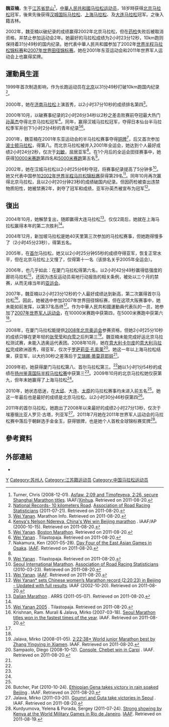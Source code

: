 {{Infobox sportsperson
| name                      = 魏亞楠
| image                     = 
| image_size                = 
| alt                       = 
| caption                   = 
| headercolor               = 
| textcolor                 = 
| real_name                 = 
| native_name               = 
| native_name_lang          = 
| romanizedname             = 
| english_name              = 
| birth_name                = 
| nickname                  = 
| nationality               = 
| national_team             = 
| ethnicity                 = 
| hometown                  = {{CHN-1949}}北京市
| citizenship               = 
| birth_date                = {{Birth date and age|year=1981|month=12|day=6}}
| birth_place = {{CHN}}[[江苏省|江苏省]][[昆山市|昆山市]]
| death_date                = 
| death_place               = 
| resting_place             = 
| resting_place_coordinates = 
| monuments                 = 
| residence                 = 
| education                 = 
| alma_mater                = 
| occupation                = 
| years_active              = 1999 -
| employer                  = 
| agent                     = 
| height                    = {{height|m=1.62}}
| weight                    = {{weight|kg=49}}
| spouse                    = 
| life_partner              = 
| other_interests           = 
| website                   = 
| module                    = 
| country                   = 
| sport                     = 田徑
| position                  = 
| shoots                    = 
| catches                   = 
| disability                = 
| disability_class          = 
| weight_class              = 
| weight_class_type         = 
| rank                      = 
| event                     = 中長跑、長跑
| event_type                = 
| universityteam            = 
| collegeteam               = 
| league                    = 
| league_type               = 
| club                      = 
| team                      = 
| turnedpro                 = 
| turnedpro_type            = 
| partner                   = 
| former_partner            = 
| coach                     = 
| retired                   = 
| coaching                  = 
| module2                   = 
| worlds                    = 
{{ubl
|'''2002年世界半程馬拉松錦標賽'''：半程馬拉松第29名
|'''2002年世界半程馬拉松錦標賽'''：Team第8名
|'''2007年世界田徑錦標賽'''：馬拉松第37名
|'''2007年國際軍人夏季運動會'''：10000公尺第4名
|'''2011年國際軍人夏季運動會'''：馬拉松第2名
|'''2011年國際軍人夏季運動會'''：5000公尺第6名
}}
| regionals                 = 
{{ubl
|'''2001年東亞運動會'''：半程馬拉松第三名
|'''2017年亞洲長青田徑錦標賽W35'''：5000公尺第一名
}}
| nationals                 = 
{{ubl
|'''1999年中國全國田徑錦標賽女子組'''：1500公尺第八名
|'''1999年中國全國田徑錦標賽女子組'''：5000公尺第十名
|'''2000年中國全國田徑冠軍賽女子組'''：10000公尺第七名
|'''2001年中國全國運動會女子組'''：10000公尺第四名
|'''2001年中國全國運動會女子組'''：5000公尺第五名
|'''2009年中國全國運動會女子組'''：馬拉松第七名
}}
| olympics                  = 
| paralympics               = 
| commonwealth              = 
| highestranking            = 
| pb                        = 
{{ubl
|'''1500公尺'''：4分18.66秒 （1999年）
|'''3000公尺'''：9分08.55秒 （2000年）
|'''5000公尺'''：15分15.75秒 （2001年）
|'''10000公尺'''：31分54.86秒 （2001年）
|'''20公里'''：1小時07分34秒 （2005年）
|'''半程馬拉松'''：1小時11分07秒 （2008年）
|'''25公里'''：1小時24分45秒 （2005年）
|'''30公里'''：1小時42分04秒 （2005年）
|'''馬拉松'''：2小時23分12秒 （2007年）
}}
| medaltemplates            = 
{{MedalCountry|{{CHN-1949}}}}
{{MedalSport|女子田徑}}
{{MedalCompetition|東亞運動會}}
{{MedalBronze|2001年日本大阪府|半程馬拉松}}
{{MedalCompetition|亞洲長青田徑錦標賽W35}}
{{MedalGold|2017年中國江蘇省如皋市|5000公尺}}
{{MedalCountry|{{PLA}}}}
{{MedalSport|女子田徑}}
{{MedalCompetition|國際軍人夏季運動會}}
{{MedalSilver|2011年巴西里約熱內盧|馬拉松}}
| show-medals               = 
| medaltemplates-title      = 
| module3                   = 
| updated                   = 2017年1月17日
}}
'''魏亚楠'''{{BD|1981年|12月6日|||}}，生于[[江苏省|江苏省]][[昆山市|昆山]]<ref name=ShM>Turner, Chris (2008-12-01). [http://www.iaaf.org/news/kind=100/newsid=48479.html Asfaw, 2:09 and Timofeyeva, 2:26, secure Shanghai Marathon titles]. IAAF/[[Xinhua|Xinhua]]. Retrieved on 2011-08-20.</ref>，[[中華人民共和國|中華人民共和國]][[马拉松|马拉松]][[运动员|运动员]]，18岁時获得[[北京马拉松|北京马拉松]]冠军，後來先後获得[[汉城国际马拉松|汉城国际马拉松]]、[[上海马拉松|上海马拉松]]、及[[大连马拉松|大连马拉松]]冠军。之後入籍吉林。

2002年，魏亚楠以破纪录的成绩赢得2002年北京马拉松，但在[[药检|药检]]失败后被取消资格，并禁止参加运动会2年。她最好的马拉松成绩为2小时23分12秒，10km跑则保持着31分49秒的国内纪录。她代表中華人民共和國参加了2002年[[世界半程马拉松锦标赛|世界半程马拉松锦标赛]]和[[2007年世界田径锦标赛|2007年世界田径锦标赛]]。她在2001年东亚运动会和2011年世界军人运动会上也赢得奖牌。

== 運動員生涯 ==
1999年首次制造影响，作为长跑运动员在[[北京|北京]]以31分49秒打破10km跑国内纪录<ref>[https://www.arrs.run/NR_10K.htm National Records- 10 kilometers Road]. [[Association_of_Road_Racing_Statisticians|Association of Road Racing Statisticians]] (2011-07-21). Retrieved on 2011-08-20.</ref>。

2000年，她在[[济南马拉松|济南马拉松]]上演首秀，以2小时37分10秒的成绩排名第四<ref name=MI>[http://marathoninfo.free.fr/athletes/chine/yanan_wei.htm Wei Yanan]. Marathon Info. Retrieved on 2011-08-20.</ref>。

2000年10月，以破赛事纪录的2小时26分34秒以2秒之差击败赛前夺冠最大热门[[孙英杰|孙英杰]]夺得北京马拉松冠军<ref>[http://www2.iaaf.org/News/Articles/getnewsa651.html?Event=WHM00&Code=2773 Kenya's Nelson Ndereva, China's Wei win Beijing marathon] {{webarchive|url=https://web.archive.org/web/20120813112239/http://www2.iaaf.org/News/Articles/getnewsa651.html?Event=WHM00&Code=2773 |date=2012-08-13 }}. IAAF/AP (2000-10-15). Retrieved on 2011-08-20.</ref>。同年，赢得汉城马拉松冠军，夺得日本仙台半马拉松季军并创下1小时2分4秒的青年纪录<ref>[http://www.boston.com/marathon/runners/Wei_Yanan.htm Wei Yanan]. [[Boston_Marathon|Boston Marathon]]. Retrieved on 2011-08-20.</ref><ref>[http://www.tilastopaja.org/db/atw.php?ID=21650&Season=2000&Odd=0 Wei Yanan] {{webarchive|url=https://web.archive.org/web/20121026095102/http://www.tilastopaja.org/db/atw.php?ID=21650&Season=2000&Odd=0 |date=2012-10-26 }}. Tilastopaja. Retrieved on 2011-08-20.</ref>。

2001年，魏亚楠在2001年东亚运动会的半马拉松赛事夺得[[铜牌|铜牌]]<ref>Nakamura, Ken (2001-05-28). [http://www.iaaf.org/news/newsid=13705.html Day Four of the East Asian Games in Osaka]. [[IAAF|IAAF]]. Retrieved on 2011-08-20.</ref>，后又首次参加[[波士顿马拉松|波士顿马拉松]]，得第八。而北京马拉松被并入2001年全运会，她达到个人最好成绩2小时24分2秒，仅次于[[刘敏_(运动员)|刘敏]]，屈居亚军<ref name=MI/>。在1个月后的全运会田径赛事中，她获得[[10000米赛跑|10000米赛跑]]第四名和[[5000米赛跑|5000米赛跑]]第五名<ref>[http://www.tilastopaja.org/db/atw.php?ID=21650&Season=2001&Odd=0 Wei Yanan] {{webarchive|url=https://web.archive.org/web/20121026095125/http://www.tilastopaja.org/db/atw.php?ID=21650&Season=2001&Odd=0 |date=2012-10-26 }}. Tilastopaja. Retrieved on 2011-08-20.</ref>。

2002年，她在汉城马拉松以2小时25分6秒夺冠，将赛事纪录提高了5分钟多<ref>[https://www.arrs.run/HP_DgAMa.htm Seoul International Marathon]. [[Association_of_Road_Racing_Statisticians|Association of Road Racing Statisticians]] (2010-03-23). Retrieved on 2011-08-20.</ref>。她又代表中国参加[[2002年世界半程马拉松锦标赛|2002年世界半程马拉松锦标赛]]获得第29名<ref name=IAAFBio>[http://iaaf.org/athletes/biographies/country=CHN/athcode=175711/index.html Wei Yanan]. [[IAAF|IAAF]]. Retrieved on 2011-08-20.</ref>。同年10月再次赢得北京马拉松，且以2小时20分钟23秒的成绩破国内纪录。但因药检被查出违禁物质阳性，她被禁赛2年，剥夺了冠军和成绩，亚军孙英杰被宣布为冠军<ref>[http://www.iaaf.org/news/Kind=2/newsId=19885.html Wei Yanan* sets Chinese women’s Marathon record (2:20:23) in Beijing - Updated with full results ]. IAAF (2002-10-20). Retrieved on 2011-08-20.</ref>。

==復出==
2004年10月，她解禁复出，随即赢得大连马拉松<ref>[https://arrs.run/HP_DalianMa.htm Dalian Marathon] {{Wayback|url=http://arrs.net/HP_DalianMa.htm |date=20101019194520 }}. ARRS (2011-05-07). Retrieved on 2011-08-20.</ref>。仅仅2周后，她就在上海马拉松赢得本年的第二次胜利<ref name=MI/>。

2004年12月，新加坡马拉松是她40天里第三次参加的马拉松赛事，但她跑得慢多了（2小时45分23秒），得第五名。

2005年，在[[首尔|首尔]]马拉松，她又以2小时25分钟55秒的成绩夺得亚军，恢复正常水平，但在北京马拉松上又慢了，仅得第十一名（该排名关乎2005年全运会）。

2006年，也几乎如此：在厦门马拉松得第六名，以2小时42分49秒赢得低强度的廊坊马拉松<ref name=tilas>[http://www.tilastopaja.org/db/atw.php?ID=21650&Season=2005&Odd=0 Wei Yanan 2005] {{webarchive|url=https://web.archive.org/web/20121026095135/http://www.tilastopaja.org/db/atw.php?ID=21650&Season=2005&Odd=0 |date=2012-10-26 }}. Tilastopaja. Retrieved on 2011-08-20.</ref>，还因为违反运动员易地行动报告的相关条例，被处以三个月的禁赛，从而无缘当年的[[亚运会|亚运会]]。

2007年，魏亚楠以2小时23分12秒的个人最好成绩达到新高，第二次赢得首尔马拉松<ref>Krishnan, Ram. Murali & Jalava, Mirko (2007-03-18). [http://www.iaaf.org/news/Kind=2/newsId=38009.html Seoul Marathon titles won in the fastest times of the year]. IAAF. Retrieved on 2011-08-20.</ref>。因此，她被选中参加2007年世界田径锦标赛，但在这项大阪赛事中，她未能如前发挥，以第37名告终<ref name=IAAFBio/>。作为中華人民共和國運動員代表队的一员，她参加了[[2007年世界军人运动会|2007年世界军人运动会]]，在10000米赛跑中获第四，在5000米赛跑中获第六<ref name=tilas/>。

2008年，在厦门马拉松能提供[[2008年北京奥运会|2008年北京奥运会]]参赛资格，但她2小时25分10秒的成绩只够在更年轻的[[张莹莹_(田径)|张莹莹]]和[[白雪_(运动员)|白雪]]之后列第三<ref>Jalava, Mirko (2008-01-05). [http://www.iaaf.org/OLY08/news/kind=2/newsid=42821.html 2:22:38* World junior Marathon best by Zhang Yingying in Xiamen]. IAAF. Retrieved on 2011-08-20.</ref>。魏亚楠未能完成好运北京马拉松测试赛，未能入选奥运代表团。2008年10月，她在[[意大利|意大利]][[卡尔皮_(意大利)|卡尔皮]]的[[意大利马拉松|意大利马拉松]]完成欧洲首秀，得亚军，仅次于[[罗萨莉亚·孔索莱|罗萨莉亚·孔索莱]]<ref>Sampaolo, Diego (2008-10-12). [http://www.iaaf.org/news/kind=100/newsid=48023.html Console, Chebet win in Carpi] {{Wayback|url=http://www.iaaf.org/news/kind=100/newsid=48023.html |date=20121023115253 }}. IAAF. Retrieved on 2011-08-20.</ref>。她这一年以上海马拉松结束，获亚军，以大约30秒之差落后于[[艾瑞娜·蒂莫菲耶娃|艾瑞娜·蒂莫菲耶娃]]<ref name=ShM/>。

2009年初，她获得厦门马拉松第八、首尔马拉松第三。<ref name=MI/>她以1小时1分54秒的成绩在[[扬州鉴真国际半程马拉松赛|扬州鉴真国际半程马拉松赛]]中获第三<ref name=tilas/>。2009年10月的北京马拉松她仅获第九，但年末她赢得了上海马拉松<ref name=MI/>。

2010年，她状态低迷，在[[大邱马拉松|大邱]]、大连、[[太原|太原]]的马拉松赛事均未进入前五名<ref name=tilas/>。她这一年最后也是最好的成绩是北京马拉松，以2小时30分46秒获第四<ref>Butcher, Pat (2010-10-24). [http://www.iaaf.org/LRR10/news/newsid=58574.html Ethiopian Gena takes victory in rain soaked Beijing] {{Wayback|url=http://www.iaaf.org/LRR10/news/newsid=58574.html |date=20101026090228 }}. IAAF. Retrieved on 2011-08-20.</ref>。

2011年的首尔马拉松，她跑出了2008年以来最好的成绩2小时27分13秒，仅次于埃塞俄比亚人罗贝·古塔，列亚军<ref>Jalava, Mirko (2011-03-20). [http://www.iaaf.org/LRR11/news/newsid=59565.html Goumri and Guta take victories in Seoul] {{Wayback|url=http://www.iaaf.org/LRR11/news/newsid=59565.html |date=20110323000906 }}. IAAF. Retrieved on 2011-08-20.</ref>。2011年7月她在2011年世界军人运动会的马拉松赛中落后于朝鲜选手金金玉，获得银牌，也是她个人首枚全球锦标赛奖牌<ref>Kurdyumova, Yelena & Porada, Sergey (2011-07-24). [http://www.iaaf.org/news/newsid=60956.html Strong showing by Kenya at the World Military Games in Rio de Janeiro]. [[IAAF|IAAF]]. Retrieved on 2011-08-19.</ref>。

== 參考資料 ==
{{Reflist}}

== 外部連結 ==
*{{IAAF name|175711}}

{{authority control}}

{{DEFAULTSORT:Wei Yanan}}
[[Category:魏姓|Y]]
[[Category:苏州人|Category:苏州人]]
[[Category:江苏籍运动员|Category:江苏籍运动员]]
[[Category:中国马拉松运动员|Category:中国马拉松运动员]]